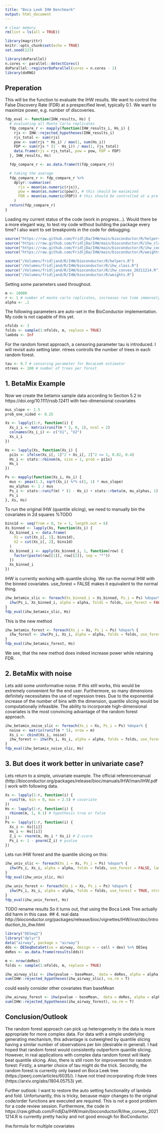 ```yaml
---
title: "Boca Leek IHW Benchmark"
output: html_document
---
```


```r
# clear memory
rm(list = ls(all = TRUE))

library(magrittr)
knitr::opts_chunk$set(echo = TRUE)
set.seed(123)

library(doParallel)
n.cores <- parallel::detectCores()
doParallel::registerDoParallel(cores = n.cores - 1)
library(doRNG)
```

## Preperation

This will be the function to evaluate the IHW results. We want to control the False Discovery Rate (FDR) at a prespecified level, typically 0.1. We want to maximize power, e.g. number of discoveries.
```r
fdp_eval <- function(IHW_results, Hs) {
  # evaluating all Monte Carlo replicates
  fdp_compare_r <- mapply(function(IHW_results_i, Hs_i) {
    rjs <- IHW::rejected_hypotheses(IHW_results_i)
    rjs_total <- sum(rjs)
    pow <- sum(rjs * Hs_i) / max(1, sum(Hs_i))
    FDP <- sum(rjs * (1 - Hs_i)) / max(1, rjs_total)
    data.frame(rjs = rjs_total, pow = pow, FDP = FDP)
  }, IHW_results, Hs)

  fdp_compare_r <- as.data.frame(t(fdp_compare_r))

  # taking the average
  fdp_compare_r <- fdp_compare_r %>%
    dplyr::summarise(
      rjs = mean(as.numeric(rjs)),
      pow = mean(as.numeric(pow)), # this should be maximized
      FDR = mean(as.numeric(FDP)) # this should be controlled at a pre-specified level alpha
    )
  return(fdp_compare_r)
}
```

Loading my current status of the code (work in progress...). Would there be a more elegant way, to test my code without building the package every time? I also want to set breakpoints in the code for debugging.
```r
source("https://raw.github.com/FridljDa/IHW/main/bioconductor/R/helpers.R")
source("https://raw.github.com/FridljDa/IHW/main/bioconductor/R/ihw_class.R")
source("https://raw.github.com/FridljDa/IHW/main/bioconductor/R/ihw_convex_20211214.R")
source("https://raw.github.com/FridljDa/IHW/main/bioconductor/R/weights.R")
```

```r
source("/Volumes/fridljand/R/IHW/bioconductor/R/helpers.R")
source("/Volumes/fridljand/R/IHW/bioconductor/R/ihw_class.R")
source("/Volumes/fridljand/R/IHW/bioconductor/R/ihw_convex_20211214.R")
source("/Volumes/fridljand/R/IHW/bioconductor/R/weights.R")
```

Setting some parameters used throughout. 
```r
m <- 10000
r <- 1 # number of monte carlo replicates, increases run time immensely!
alpha <- .1
```

The following parameters are auto-set in the BioConductor implementation. My code is not capable of this yet. 
```r
nfolds <- 3
folds <- sample(1:nfolds, m, replace = TRUE)
lambda <- Inf
```

For the random forest approach, a censoring parameter tau is introduced. I will revisit auto setting later. ntrees controlls the number of trees in each random forest.
```r
tau <- 0.7 # censoring parameter for BocaLeek estimator
ntrees <- 100 # number of trees per forest
```

## 1. BetaMix Example

Now we create the betamix sample data according to Section 5.2 in https://doi.org/10.1111/rssb.12411 with two-dimensional covariates
```r
mus_slope <- 1.5
prob_one_sided <- 0.25

Xs <- lapply(1:r, function(i) {
  Xs_i_i <- matrix(runif(m * 2, 0, 1), ncol = 2)
  colnames(Xs_i_i) <- c("X1", "X2")
  Xs_i_i
})

Hs <- lapply(Xs, function(Xs_i) {
  pi1s <- ifelse(Xs_i[, 1]^2 + Xs_i[, 2]^2 <= 1, 0.02, 0.4)
  Hs_i <- stats::rbinom(m, size = 1, prob = pi1s)
  Hs_i
})

Ps <- mapply(function(Xs_i, Hs_i) {
  mus <- pmax(1.3, sqrt(Xs_i) %*% c(1, 1) * mus_slope)
  mu_alphas <- 1 / mus
  Ps_i <- stats::runif(m) * (1 - Hs_i) + stats::rbeta(m, mu_alphas, 1) * Hs_i
  Ps_i
}, Xs, Hs)
```


To run the original IHW (quantile slicing), we need to manually bin the covariates in 2d squares %TODO
```r
bins1d <- seq(from = 0, to = 1, length.out = 6)
Xs_binned <- lapply(Xs, function(Xs_i) {
  Xs_binned_i <- data.frame(
    X1 = cut(Xs_i[, 1], bins1d),
    X2 = cut(Xs_i[, 2], bins1d)
  )
  Xs_binned_i <- apply(Xs_binned_i, 1, function(row) {
    factor(paste(row[[1]], row[[2]], sep = "*"))
  })
  Xs_binned_i
})
```

IHW is currently working with quantile slicing. 
We run the normal IHW with the binned covariates. use_forest = FALSE makes it equivalent to the normal thing.

```r
ihw_betamix_slic <- foreach(Xs_binned_i = Xs_binned, Ps_i = Ps) %dopar% {
  ihw(Ps_i, Xs_binned_i, alpha = alpha, folds = folds, use_forest = FALSE, lambda = lambda)
}
fdp_eval(ihw_betamix_slic, Hs)
```
This is the new method
```r
ihw_betamix_forest <- foreach(Xs_i = Xs, Ps_i = Ps) %dopar% {
  ihw_forest <- ihw(Ps_i, Xs_i, alpha = alpha, folds = folds, use_forest = TRUE, ntrees = ntrees, tau = tau, lambda = lambda)
}
fdp_eval(ihw_betamix_forest, Hs)
```
We see, that the new method does indeed increase power while retaining FDR.

## 2. BetaMix with noise     
Lets add some uninformative noise. If this still works, this would be extremely convenient for the end user. Furthermore, so many dimensions definitely necessitates the use of regression trees. Due to the exponential increase of the number of bins with the dimension, quantile slicing would be computationally infeasible. The ability to incorporate high-dimensional covariates is the most convincing advantage of the random forest approach. 
```r
ihw_betamix_noise_slic <- foreach(Xs_i = Xs, Ps_i = Ps) %dopar% {
  noise <- matrix(runif(m * 5), nrow = m)
  Xs_i <- cbind(Xs_i, noise)
  ihw_forest <- ihw(Ps_i, Xs_i, alpha = alpha, folds = folds, use_forest = TRUE, ntrees = ntrees, tau = tau, lambda = lambda)
}
fdp_eval(ihw_betamix_noise_slic, Hs)
```

## 3. But does it work better in univariate case?
Lets return to a simple, univariate example. The official referencemanual (http://bioconductor.org/packages/release/bioc/manuals/IHW/man/IHW.pdf) work with following data.
```r
Xs <- lapply(1:r, function(i) {
  runif(m, min = 0, max = 2.5) # covariate
})
Hs <- lapply(1:r, function(i) {
  rbinom(m, 1, 0.1) # hypothesis true or false
})
Ps <- lapply(1:r, function(i) {
  Xs_i <- Xs[[i]]
  Hs_i <- Hs[[i]]
  Z_i <- rnorm(m, Hs_i * Xs_i) # Z-score
  Ps_i <- 1 - pnorm(Z_i) # pvalue
})
```

Lets run IHW forest and the quantile slicing on this: 
```r
ihw_univ_slic <- foreach(Xs_i = Xs, Ps_i = Ps) %dopar% {
  ihw(Ps_i, Xs_i, alpha = alpha, folds = folds, use_forest = FALSE, lambda = lambda)
}
fdp_eval(ihw_univ_slic, Hs)
```

```r
ihw_univ_forest <- foreach(Xs_i = Xs, Ps_i = Ps) %dopar% {
  ihw(Ps_i, Xs_i, alpha = alpha, folds = folds, use_forest = TRUE, ntrees = ntrees, tau = tau, lambda = lambda)
}
fdp_eval(ihw_univ_forest, Hs)
```
TODO rename results
So it turns out, that using the Boca Leek Tree actually did harm in this case. 
## 4. real data 
http://bioconductor.org/packages/release/bioc/vignettes/IHW/inst/doc/introduction_to_ihw.html
```r
library("DESeq2")
library("dplyr")
data("airway", package = "airway")
dds <- DESeqDataSet(se = airway, design = ~ cell + dex) %>% DESeq
deRes <- as.data.frame(results(dds))
```

```r
m <- nrow(deRes)
folds <- sample(1:nfolds, m, replace = TRUE)
```

```r
ihw_airway_slic <- ihw(pvalue ~ baseMean,  data = deRes, alpha = alpha, folds = folds,  lambda = lambda, use_forest = FALSE)
sum(IHW::rejected_hypotheses(ihw_airway_slic), na.rm = T)
```

could easily consider other covariates than baseMean
```r
ihw_airway_forest <- ihw(pvalue ~ baseMean,  data = deRes, alpha = alpha, folds = folds, use_forest = TRUE, ntrees = ntrees, tau = tau, lambda = lambda)
sum(IHW::rejected_hypotheses(ihw_airway_forest), na.rm = T)
```

## Conclusion/Outlook
The random forest approach can pick up heterogeneity in the data is more appropriate for more complex data. For data with a simple underlying generating mechanism, this advantage is outweighed by quantile slicing having a similar number of observations per bin (desirable in general). I had hoped that random forest would consistently outperform quantile slicing. However, in real applications with complex data random forest will likely beat quantile slicing. Also, there is still room for improvement for random forest: Firstly, a smarter choice of tau might do the trick. Secondly, the random forest is currently only based on Boca Leek tree (https://peerj.com/articles/6035/). I have not tried incorporating rfcde trees (https://arxiv.org/abs/1804.05753) yet.   

Further outlook: I want to restore the auto setting functionality of lambda and fold. Unfortunantly, this is tricky, because major changes to the original code/order functions are executed are required. This is not a good problem for a code review session. Furthermore, the code in https://raw.github.com/FridljDa/IHW/main/bioconductor/R/ihw_convex_20211214.R is currently pretty hacky and not good enough for BioConductor.

ihw.formula for multiple covariates
